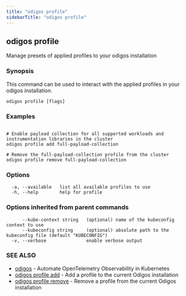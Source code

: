 ```yaml
---
title: "odigos profile"
sidebarTitle: "odigos profile"
---
```

## odigos profile

Manage presets of applied profiles to your odigos installation

### Synopsis

This command can be used to interact with the applied profiles in your odigos installation.

```
odigos profile [flags]
```

### Examples

```

# Enable payload collection for all supported workloads and instrumentation libraries in the cluster
odigos profile add full-payload-collection

# Remove the full-payload-collection profile from the cluster
odigos profile remove full-payload-collection

```

### Options

```
  -a, --available   list all available profiles to use
  -h, --help        help for profile
```

### Options inherited from parent commands

```
      --kube-context string   (optional) name of the kubeconfig context to use
      --kubeconfig string     (optional) absolute path to the kubeconfig file (default "KUBECONFIG")
  -v, --verbose               enable verbose output
```

### SEE ALSO

* [odigos](/cli/odigos)	 - Automate OpenTelemetry Observability in Kubernetes
* [odigos profile add](/cli/odigos_profile_add)	 - Add a profile to the current Odigos installation
* [odigos profile remove](/cli/odigos_profile_remove)	 - Remove a profile from the current Odigos installation